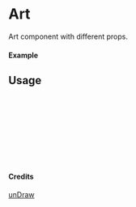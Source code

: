 
<Meta of={Art} title="unDraw/Art" />

# Art

Art component with different props.

#### Example

<Canvas of={Art.Primary} />

## Usage

```ts
import { Art } from "yadl-ui";

const Example = () => {
  return (
      <Art />
  );
};

export default Example;
```

#### Credits
[unDraw](https://undraw.co/illustrations)
